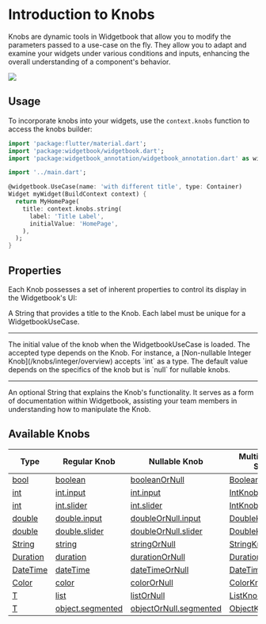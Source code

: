 # Introduction to Knobs

Knobs are dynamic tools in Widgetbook that allow you to modify the parameters passed to a use-case on the fly. 
They allow you to adapt and examine your widgets under various conditions and inputs, enhancing the overall understanding of a component's behavior.

<Image src="/assets/knobs/knobs.png" zoom />

## Usage

To incorporate knobs into your widgets, use the `context.knobs` function to access the knobs builder:

```dart title="Example: Knobs"
import 'package:flutter/material.dart';
import 'package:widgetbook/widgetbook.dart';
import 'package:widgetbook_annotation/widgetbook_annotation.dart' as widgetbook;

import '../main.dart';

@widgetbook.UseCase(name: 'with different title', type: Container)
Widget myWidget(BuildContext context) {
  return MyHomePage(
    title: context.knobs.string(
      label: 'Title Label',
      initialValue: 'HomePage',
    ),
  );
}
```

## Properties

Each Knob possesses a set of inherent properties to control its display in the Widgetbook's UI:

<Accordion title="Knob" defaultOpen>
  <Property name="label" type="String" required>
    A String that provides a title to the Knob. Each label must be unique for a WidgetbookUseCase.
  </Property>

  ---

  <Property name="initialValue" type="T" optional>
    The initial value of the knob when the WidgetbookUseCase is loaded. 
    The accepted type depends on the Knob. For instance, a [Non-nullable Integer Knob](/knobs/integer/overview) accepts `int` as a type. 
    The default value depends on the specifics of the knob but is `null` for nullable knobs.
  </Property>

  ---

  <Property name="description" type="String" optional>
    An optional String that explains the Knob's functionality. 
    It serves as a form of documentation within Widgetbook, assisting your team members in understanding how to manipulate the Knob.
  </Property>
</Accordion>

## Available Knobs

| Type                             | Regular Knob                                                   | Nullable Knob                                                              | Multi-snapshot Support                                          |
| -------------------------------- | -------------------------------------------------------------- | -------------------------------------------------------------------------- | --------------------------------------------------------------- |
| [bool](/knobs/boolean)              | [boolean](/knobs/boolean#contextknobsboolean)                        | [booleanOrNull](/knobs/boolean#contextknobsbooleanornull)                        | [BooleanKnobConfig](/knobs/boolean#multi-snapshot-support)         |
| [int](/knobs/integer/overview)   | [int.input](/knobs/integer/input#contextknobsintinput)         | [int.input](/knobs/integer/input#contextknobsintornullinput)               | [IntKnobConfig](/knobs/integer/input#multi-snapshot-support)    |
| [int](/knobs/integer/overview)   | [int.slider](/knobs/integer/slider#contextknobsintslider)      | [int.slider](/knobs/integer/slider#contextknobsintornullslider)            | [IntKnobConfig](/knobs/integer/slider#multi-snapshot-support)   |
| [double](/knobs/double/overview) | [double.input](/knobs/double/input#contextknobsdoubleinput)    | [doubleOrNull.input](/knobs/double/input#contextknobsdoubleornullinput)    | [DoubleKnobConfig](/knobs/double/input#multi-snapshot-support)  |
| [double](/knobs/double/overview) | [double.slider](/knobs/double/slider#contextknobsdoubleslider) | [doubleOrNull.slider](/knobs/double/slider#contextknobsdoubleornullslider) | [DoubleKnobConfig](/knobs/double/slider#multi-snapshot-support) |
| [String](/knobs/string)          | [string](/knobs/string#contextknobsstring)                     | [stringOrNull](/knobs/string#contextknobsstringornull)                     | [StringKnobConfig](/knobs/string#multi-snapshot-support)        |
| [Duration](/knobs/duration)      | [duration](/knobs/duration#contextknobsduration)               | [durationOrNull](/knobs/duration#contextknobsdurationornull)               | [DurationKnobConfig](/knobs/duration#multi-snapshot-support)    |
| [DateTime](/knobs/datetime)      | [dateTime](/knobs/datetime#contextknobsdatetime)               | [dateTimeOrNull](/knobs/datetime#contextknobsdatetimeornull)               | [DateTimeKnobConfig](/knobs/datetime#multi-snapshot-support)    |
| [Color](/knobs/color)            | [color](/knobs/color#contextknobscolor)                        | [colorOrNull](/knobs/color#contextknobscolorornull)                        | [ColorKnobConfig](/knobs/color#multi-snapshot-support)          |
| [T](/knobs/list)                 | [list](/knobs/list#contextknobslist)                           | [listOrNull](/knobs/list#contextknobsstringornull)                         | [ListKnobConfig](/knobs/list#multi-snapshot-support)            |
| [T](/knobs/object)            | [object.segmented](/knobs/object/segmented#contextknobsobjectsegmented)         | [objectOrNull.segmented](/knobs/object/segmented#contextknobsobjectornullsegmented) | [ObjectKnobConfig](/knobs/object/segmented#multi-snapshot-support) |
